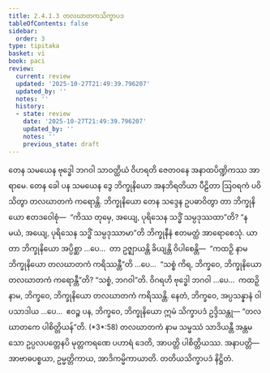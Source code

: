 ```yaml
---
title: 2.4.1.3 တလဃာတကသိက္ခာပဒ
tableOfContents: false
sidebar:
  order: 3
type: tipitaka
basket: vi
book: paci
review:
  current: review
  updated: '2025-10-27T21:49:39.796207'
  updated_by: ''
  notes: ''
  history:
  - state: review
    date: '2025-10-27T21:49:39.796207'
    updated_by: ''
    notes: ''
    previous_state: draft
---
```



<ReviewStatus review={frontmatter.review} showDetails={true} />

<HypothesisAnnotation frontmatter={frontmatter} />

<DynamicBreadcrumb />

<Division number="802" book="paci" e="ch" v="2" p="341">

<Paragraph number="2587" book="paci">
တေန သမယေန ဗုဒ္ဓေါ ဘဂဝါ သာဝတ္ထိယံ ဝိဟရတိ ဇေတဝနေ အနာထပိဏ္ဍိကဿ အာရာမေ. တေန ခေါ ပန သမယေန ဒွေ ဘိက္ခုနိယော အနဘိရတိယာ ပီဠိတာ ဩဝရကံ ပဝိသိတွာ တလဃာတကံ ကရောန္တိ. ဘိက္ခုနိယော တေန သဒ္ဒေန ဥပဓာဝိတွာ တာ ဘိက္ခုနိယော ဧတဒဝေါစုံ—  “ကိဿ တုမှေ, အယျေ, ပုရိသေန သဒ္ဓိံ သမ္ပဒုဿထာ”တိ? “န မယံ, အယျေ, ပုရိသေန သဒ္ဓိံ သမ္ပဒုဿာမာ”တိ ဘိက္ခုနီနံ ဧတမတ္ထံ အာရောစေသုံ. ယာ တာ ဘိက္ခုနိယော အပ္ပိစ္ဆာ …ပေ…  တာ ဥဇ္ဈာယန္တိ ခိယျန္တိ ဝိပါစေန္တိ—  “ကထဉှိ နာမ ဘိက္ခုနိယော တလဃာတကံ ကရိဿန္တီ”တိ …ပေ…  “သစ္စံ ကိရ, ဘိက္ခဝေ, ဘိက္ခုနိယော တလဃာတကံ ကရောန္တီ”တိ? “သစ္စံ, ဘဂဝါ”တိ. ဝိဂရဟိ ဗုဒ္ဓေါ ဘဂဝါ …ပေ…  ကထဉှိ နာမ, ဘိက္ခဝေ, ဘိက္ခုနိယော တလဃာတကံ ကရိဿန္တိ. နေတံ, ဘိက္ခဝေ, အပ္ပသန္နာနံ ဝါ ပသာဒါယ …ပေ…  ဧဝဉ္စ ပန, ဘိက္ခဝေ, ဘိက္ခုနိယော ဣမံ သိက္ခာပဒံ ဥဒ္ဒိသန္တု—
</Paragraph>

</Division>
<Division number="803" book="paci" e="ch" v="2" p="342">

<Paragraph number="2588" book="paci">
<Emphasis>“တလဃာတကေ ပါစိတ္တိယန်”</Emphasis>တိ. (*3*:<Emphasis>58</Emphasis>)
</Paragraph>

</Division>
<Division number="804" book="paci" e="ch" v="2" p="342">

<Paragraph number="2589" book="paci">
<Emphasis>တလဃာတကံ</Emphasis> နာမ သမ္ဖဿံ သာဒိယန္တီ အန္တမသော ဥပ္ပလပတ္တေနပိ မုတ္တကရဏေ ပဟာရံ ဒေတိ, အာပတ္တိ ပါစိတ္တိယဿ.
</Paragraph>

</Division>
<Division number="805" book="paci" e="ch" v="2" p="342">

<Paragraph number="2590" book="paci">
အနာပတ္တိ—  အာဗာဓပစ္စယာ, ဥမ္မတ္တိကာယ, အာဒိကမ္မိကာယာတိ.

</Paragraph>
</Division>

<Paragraph number="2591" type="center" book="paci">
တတိယသိက္ခာပဒံ နိဋ္ဌိတံ.
</Paragraph>